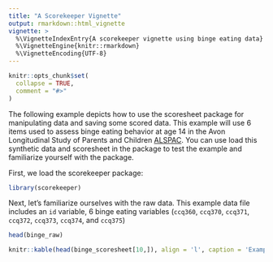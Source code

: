 ```yaml
---
title: "A Scorekeeper Vignette"
output: rmarkdown::html_vignette
vignette: >
  %\VignetteIndexEntry{A scorekeeper vignette using binge eating data}
  %\VignetteEngine{knitr::rmarkdown}
  %\VignetteEncoding{UTF-8}
---
```


```r
knitr::opts_chunk$set(
  collapse = TRUE,
  comment = "#>"
)
```

The following example depicts how to use the scoresheet package for manipulating data and saving some scored data. This example will use 6 items used to assess binge eating behavior at age 14 in the Avon Longitudinal Study of Parents and Children [ALSPAC](http://www.bristol.ac.uk/alspac/). You can use load this synthetic data and scoresheet in the package to test the example and familiarize yourself with the package. 

First, we load the scorekeeper package: 
```r
library(scorekeeper)
```

Next, let's familiarize ourselves with the raw data. This example data file includes an `id` variable, 6 binge eating variables (`ccq360`, `ccq370`, `ccq371`, `ccq372`, `ccq373`, `ccq374`, and `ccq375`)

```r
head(binge_raw)
```


```r
knitr::kable(head(binge_scoresheet[10,]), align = 'l', caption = 'Example row from binge_scoresheet')
```

